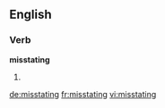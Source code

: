 ==English==

===Verb===
'''misstating'''

# {{present participle of|misstate}}

[[de:misstating]]
[[fr:misstating]]
[[vi:misstating]]